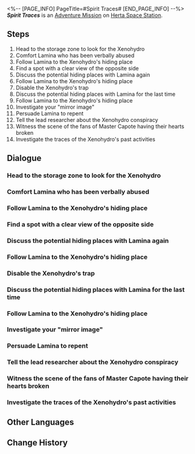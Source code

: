 <%-- [PAGE_INFO]
PageTitle=#Spirit Traces#
[END_PAGE_INFO] --%>
{{Stub|Dialogue.}}
{{Mission Infobox
|id            = 2000109
|title         = 
|image         = <!--Mission Spirit Traces.png-->
|type          = Adventure
|event_name    = 
|chapter       = 
|requirements  = [[Adventure Mission]] ''[[Spirit Traces]]'' completed
|summary       = <!--official mission summary from Fate's Atlas-->
|characters    = Trailblazer
|startLocation = [[Herta Space Station]] - [[Storage Zone]]
|world         = Herta Space Station
|area          = Storage Zone
|prev          = 
|next          = 
|rewards       = Trailblaze EXP*250; Stellar Jade*40; Hertareum*50; Sparse Aether*12; Letter From Locus Silentii*1 { text = Letter From Locus Silentii }; Credit*12,000
}}
'''''Spirit Traces''''' is an [[Adventure Mission]] on [[Herta Space Station]].

==Steps==
# Head to the storage zone to look for the Xenohydro
# Comfort Lamina who has been verbally abused
# Follow Lamina to the Xenohydro's hiding place
# Find a spot with a clear view of the opposite side
# Discuss the potential hiding places with Lamina again
# Follow Lamina to the Xenohydro's hiding place
# Disable the Xenohydro's trap
# Discuss the potential hiding places with Lamina for the last time
# Follow Lamina to the Xenohydro's hiding place
# Investigate your "mirror image"
# Persuade Lamina to repent
# Tell the lead researcher about the Xenohydro conspiracy
# Witness the scene of the fans of Master Capote having their hearts broken
# Investigate the traces of the Xenohydro's past activities

<!--
==Gameplay Notes==

--><!--
==Trial Character==

-->
==Dialogue==
{{Stub Dialogue}}

===Head to the storage zone to look for the Xenohydro===
{{Mission Description|type=adventure|location=Storage Zone|The secret letter indicates that the Xenohydro is active in the storage zone. Investigate this zone to see if you can find any clues.}}
{{Dialogue Start}}
:{{tx}}
{{Dialogue End}}

===Comfort Lamina who has been verbally abused===
{{Mission Description|type=adventure|location=Storage Zone|update|The Xenohydro doesn't show up, but you happen to witness Master Capote, a person of much renown in the space station, verbally abusing Lamina, the researcher from the Department of Ecology, who has been in the storage zone for a long time. Your words of comfort touch her, so she offers you help in finding the Xenohydro.}}
{{Dialogue Start}}
:{{tx}}
{{Dialogue End}}

===Follow Lamina to the Xenohydro's hiding place===
{{Mission Description|type=adventure|location=Storage Zone|update|Lamina keeps her promise and helps you look for the Xenohydro. After arriving at its first potential hiding place, you decide to wait here... Although you know you might find nothing in the end.}}
{{Dialogue Start}}
:{{tx}}
{{Dialogue End}}

===Find a spot with a clear view of the opposite side===
{{Dialogue Start}}
:{{tx}}
{{Dialogue End}}

===Discuss the potential hiding places with Lamina again===
{{Mission Description|type=adventure|location=Storage Zone|update|You have gained nothing at the first of the suspected hiding places. Lamina keeps her promise and helps you look for the Xenohydro. Under her guidance, you step into the trap set by the Xenohydro. Thankfully, Lamina brought some healing potions with her. The surprise monster attack turns out to be a fabricated pitfall.<br />After a series of failures, you decide to change your strategy and re-examine the Letter From Locus Silentii. You head to the place the letter points out, and you won't miss again this time.}}
{{Dialogue Start}}
:{{tx}}
{{Dialogue End}}

===Follow Lamina to the Xenohydro's hiding place===
{{Dialogue Start}}
:{{tx}}
{{Dialogue End}}

===Disable the Xenohydro's trap===
{{Dialogue Start}}
:{{tx}}
{{Dialogue End}}

===Discuss the potential hiding places with Lamina for the last time===
{{Dialogue Start}}
:{{tx}}
{{Dialogue End}}

===Follow Lamina to the Xenohydro's hiding place===
{{Dialogue Start}}
:{{tx}}
{{Dialogue End}}

===Investigate your "mirror image"===
{{Mission Description|type=adventure|location=Storage Zone|update|The Xenohydro finally shows up, looking exactly like you.<br />It turns out, Lamina is the traitor mentioned in the secret letter.<br />From the moment you started the investigation, she planned to lure you here and let the Xenohydro take your place.}}
{{Dialogue Start}}
:{{tx}}
{{Dialogue End}}

===Persuade Lamina to repent===
{{Mission Description|type=adventure|location=Storage Zone|update|After thwarting the Xenohydro's plan to replace you, Lamina tells you why she conspired with it.<br />Now you need to decide what to do with the two of them.}}
{{Dialogue Start}}
:{{tx}}
{{Dialogue End}}

===Tell the lead researcher about the Xenohydro conspiracy===
{{Mission Description|type=adventure|location=Master Control Zone|update|You've decided on what to do with Lamina and the Xenohydro. After telling Asta about their conspiracy, you find that the lead researcher already knows everything. More precisely, she seemingly orchestrated it all.<br />By casting you as an actor in her little play, she managed to make the lost researcher see the error of her ways.}}
{{Dialogue Start}}
:{{tx}}
{{Dialogue End}}

===Witness the scene of the fans of Master Capote having their hearts broken===
{{Mission Description|type=adventure|location=Master Control Zone|update|Through Asta's effort and with your help, Lamina understands the meaning of independence.<br />Master Capote is the only loser in this incident.}}
{{Dialogue Start}}
:{{tx}}
{{Dialogue End}}

===Investigate the traces of the Xenohydro's past activities===
{{Mission Description|type=adventure|location=Storage Zone|update|Lamina keeps her promise and helps you look for the Xenohydro. After arriving at its first potential hiding place, you decide to wait here... Although you know you might find nothing in the end.}}
{{Dialogue Start}}
:{{tx}}
{{Dialogue End}}

==Other Languages==
{{Other Languages
|en   = Spirit Traces
|zhs  = 魈魅寻踪
|zht  = 魈魅尋蹤
|ja   = 魑魅魍魎はいずこ
|ko   = 도깨비 추적
|es   = La búsqueda de la Xenocriatura
|fr   = Sur les traces d'un esprit
|ru   = Искатели духов
|th   = เฟ้นหาวิญญาณ
|vi   = Tìm Kiếm Linh Hồn
|de   = Geistspuren
|id   = Pengejaran Roh
|pt   = Rastros de Espírito
}}

==Change History==
{{Change History|1.0}}
